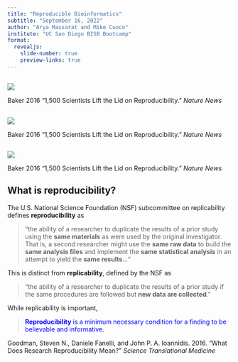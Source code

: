 ```yaml
---
title: "Reproducible Bioinformatics"
subtitle: "September 16, 2022"
author: "Arya Massarat and Mike Cuoco"
institute: "UC San Diego BISB Bootcamp"
format: 
  revealjs:
    slide-number: true
    preview-links: true
---
```


##

![](./repro-crisis-pie.png){.absolute top=0, bottom=0, left=200, right=200}

::: footer
Baker 2016 “1,500 Scientists Lift the Lid on Reproducibility.” *Nature News* 
:::

##

![](./repro-fails.png){.absolute top=0, bottom=0, left=200, right=200}

::: footer
Baker 2016 “1,500 Scientists Lift the Lid on Reproducibility.” *Nature News* 
:::

##

![](./repro-factors.png){.absolute top=0, bottom=0, left=200, right=200}

::: footer
Baker 2016 “1,500 Scientists Lift the Lid on Reproducibility.” *Nature News* 
:::

## What is reproducibility? {.smaller}

The U.S. National Science Foundation (NSF) subcommittee on replicability defines **reproducibility** as 

<blockquote>"the ability of a researcher to duplicate the results of a prior study using the **same materials** as were used by the original investigator.<span class="fragment">  That is, a second researcher might use the **same raw data** to build the **same analysis files** and implement the **same statistical analysis** in an attempt to yield the **same results**..."</span></blockquote>

<span class="fragment">This is distinct from **replicability**, defined by the NSF as</span>

<blockquote class="fragment">"the ability of a researcher to duplicate the results of a prior study if the same procedures are followed but **new data are collected**."</blockquote>

<span class="fragment">While replicability is important,</span> <blockquote class="fragment" style="color:blue">**Reproducibility** is a minimum necessary condition for a finding to be believable and informative.</blockquote>

::: footer
Goodman, Steven N., Daniele Fanelli, and John P. A. Ioannidis. 2016.  “What Does Research Reproducibility Mean?” *Science Translational Medicine*
:::

